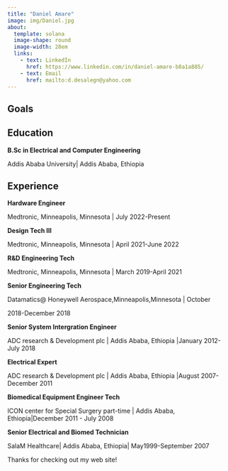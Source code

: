 ```yaml
---
title: "Daniel Amare"
image: img/Daniel.jpg
about:
  template: solana
  image-shape: round
  image-width: 28em
  links:
    - text: LinkedIn
      href: https://www.linkedin.com/in/daniel-amare-b8a1a885/
    - text: Email
      href: mailto:d.desalegn@yahoo.com
---
```


:::{#me}

## Goals

## Education

**B.Sc in Electrical and Computer Engineering**

Addis Ababa University| Addis Ababa, Ethiopia



## Experience

**Hardware Engineer**

Medtronic, Minneapolis, Minnesota | July 2022-Present

**Design Tech III**

Medtronic, Minneapolis, Minnesota | April 2021-June 2022

**R&D Engineering Tech**

Medtronic, Minneapolis, Minnesota | March 2019-April 2021

**Senior Engineering Tech**

Datamatics@ Honeywell Aerospace,Minneapolis,Minnesota | October

2018-December 2018

**Senior System Intergration Engineer** 

ADC research & Development plc | Addis Ababa, Ethiopia |January 2012-July 2018

**Electrical  Expert**

ADC research & Development plc | Addis Ababa, Ethiopia |August 2007-December 2011

**Biomedical Equipment Engineer Tech**

ICON center for Special Surgery part-time | Addis Ababa, Ethiopia|December 2011 - July 2008

**Senior Electrical and Biomed Technician**

SalaM Healthcare| Addis Ababa, Ethiopia| May1999-September 2007
:::

Thanks for checking out my web site!
